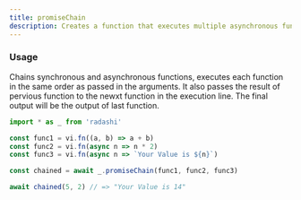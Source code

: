 ```yaml
---
title: promiseChain
description: Creates a function that executes multiple asynchronous function in same order as they are passed in arguments. Passes previous function result to next fucntion.
---
```


### Usage

Chains synchronous and asynchronous functions, executes each function in the same order as passed in the arguments. It also passes the result of pervious function to the newxt function in the execution line. The final output will be the output of last function.

```ts
import * as _ from 'radashi'

const func1 = vi.fn((a, b) => a + b)
const func2 = vi.fn(async n => n * 2)
const func3 = vi.fn(async n => `Your Value is ${n}`)

const chained = await _.promiseChain(func1, func2, func3)

await chained(5, 2) // => "Your Value is 14"
```

